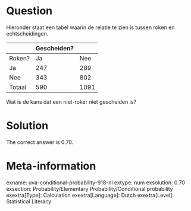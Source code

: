 Question
========

Hieronder staat een tabel waarin de relatie te zien is tussen roken en echtscheidingen.

|| Gescheiden?|
|-|-|-|
|Roken?|Ja|Nee|Totaal|
|Ja|247|289|536|
|Nee|343|802|1145|
|Totaal|590|1091|1681|

Wat is de kans dat een niet-roker niet gescheiden is? 

Solution
========

The correct answer is 0.70.

Meta-information
================
exname: uva-conditional-probability-918-nl 
extype: num 
exsolution: 0.70 
exsection: Probability/Elementary Probability/Conditional probability 
exextra[Type]: Calculation 
exextra[Language]: Dutch 
exextra[Level]: Statistical Literacy 
